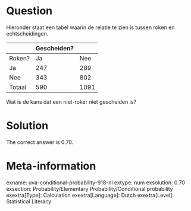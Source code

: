 Question
========

Hieronder staat een tabel waarin de relatie te zien is tussen roken en echtscheidingen.

|| Gescheiden?|
|-|-|-|
|Roken?|Ja|Nee|Totaal|
|Ja|247|289|536|
|Nee|343|802|1145|
|Totaal|590|1091|1681|

Wat is de kans dat een niet-roker niet gescheiden is? 

Solution
========

The correct answer is 0.70.

Meta-information
================
exname: uva-conditional-probability-918-nl 
extype: num 
exsolution: 0.70 
exsection: Probability/Elementary Probability/Conditional probability 
exextra[Type]: Calculation 
exextra[Language]: Dutch 
exextra[Level]: Statistical Literacy 
